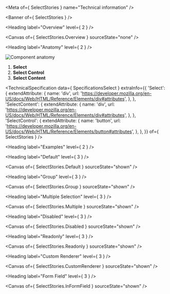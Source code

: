 
<Meta of={ SelectStories } name="Technical information" />

<Banner of={ SelectStories } />

<Heading label="Overview" level={ 2 } />

<Canvas of={ SelectStories.Overview } sourceState="none" />

<Heading label="Anatomy" level={ 2 } />

![Component anatomy](components/select/anatomy-tech.png "Component anatomy")

1. **Select**
2. **Select Control**
3. **Select Content**

<TechnicalSpecification
  data={ SpecificationsSelect }
  extraInfo={{
    'Select': {
      extendAttribute: {
        name: 'div',
        url: 'https://developer.mozilla.org/en-US/docs/Web/HTML/Reference/Elements/div#attributes',
      },
    },
    'SelectContent': {
      extendAttribute: {
        name: 'div',
        url: 'https://developer.mozilla.org/en-US/docs/Web/HTML/Reference/Elements/div#attributes',
      },
    },
    'SelectControl': {
      extendAttribute: {
        name: 'button',
        url: 'https://developer.mozilla.org/en-US/docs/Web/HTML/Reference/Elements/button#attributes',
      },
    },
  }}
  of={ SelectStories } />

<Heading label="Examples" level={ 2 } />

<Heading label="Default" level={ 3 } />

<Canvas of={ SelectStories.Default } sourceState="shown" />

<Heading label="Group" level={ 3 } />

<Canvas of={ SelectStories.Group } sourceState="shown" />

<Heading label="Multiple Selection" level={ 3 } />

<Canvas of={ SelectStories.Multiple } sourceState="shown" />

<Heading label="Disabled" level={ 3 } />

<Canvas of={ SelectStories.Disabled } sourceState="shown" />

<Heading label="Readonly" level={ 3 } />

<Canvas of={ SelectStories.Readonly } sourceState="shown" />

<Heading label="Custom Renderer" level={ 3 } />

<Canvas of={ SelectStories.CustomRenderer } sourceState="shown" />

<Heading label="Form Field" level={ 3 } />

<Canvas of={ SelectStories.InFormField } sourceState="shown" />
